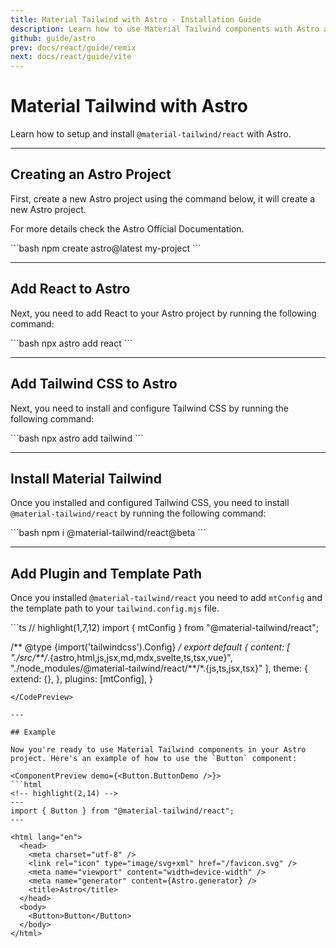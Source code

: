 ```yaml
---
title: Material Tailwind with Astro - Installation Guide
description: Learn how to use Material Tailwind components with Astro and Tailwind CSS to easily create elegant and flexible pages.
github: guide/astro
prev: docs/react/guide/remix
next: docs/react/guide/vite
---
```


# Material Tailwind with Astro

Learn how to setup and install `@material-tailwind/react` with Astro.

---

## Creating an Astro Project

First, create a new Astro project using the command below, it will create a new Astro project.

For more details check the <Link href="https://docs.astro.build/en/install/auto/?ref=material-tailwind" target="_blank">Astro Official Documentation</Link>.

<CodePreview>
```bash
npm create astro@latest my-project
```
</CodePreview>

---

## Add React to Astro

Next, you need to add React to your Astro project by running the following command:

<CodePreview>
```bash
npx astro add react
```
</CodePreview>

---

## Add Tailwind CSS to Astro

Next, you need to install and configure Tailwind CSS by running the following command:

<CodePreview>
```bash
npx astro add tailwind
```
</CodePreview>

---

## Install Material Tailwind

Once you installed and configured Tailwind CSS, you need to install `@material-tailwind/react` by running the following command:

<CodePreview>
```bash
npm i @material-tailwind/react@beta
```
</CodePreview>

---

## Add Plugin and Template Path

Once you installed `@material-tailwind/react` you need to add `mtConfig` and the template path to your `tailwind.config.mjs` file.

<CodePreview>
```ts
// highlight(1,7,12)
import { mtConfig } from "@material-tailwind/react";

/** @type {import('tailwindcss').Config} */
export default {
  content: [
    "./src/**/*.{astro,html,js,jsx,md,mdx,svelte,ts,tsx,vue}",
    "./node_modules/@material-tailwind/react/**/*.{js,ts,jsx,tsx}"
  ],
  theme: {
    extend: {},
  },
  plugins: [mtConfig],
}
```
</CodePreview>

---

## Example

Now you're ready to use Material Tailwind components in your Astro project. Here's an example of how to use the `Button` component:

<ComponentPreview demo={<Button.ButtonDemo />}>
```html
<!-- highlight(2,14) -->
---
import { Button } from "@material-tailwind/react";
---

<html lang="en">
  <head>
    <meta charset="utf-8" />
    <link rel="icon" type="image/svg+xml" href="/favicon.svg" />
    <meta name="viewport" content="width=device-width" />
    <meta name="generator" content={Astro.generator} />
    <title>Astro</title>
  </head>
  <body>
    <Button>Button</Button>
  </body>
</html>
```
</ComponentPreview>